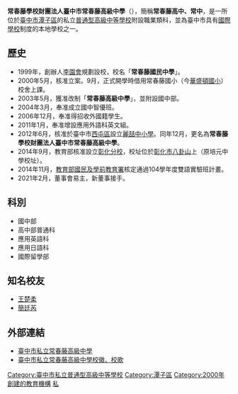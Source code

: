 {{Unreferenced|time=2021-05-28T09:02:35+00:00}}
{{Infobox School
| name = 常春藤學校財團法人臺中市常春藤高級中學
| other_name = IVY High School
| established = 2000年
| type = 私立[[普通型高級中等學校|普通型高級中等學校]]附設職業類科
| district = {{ROC}}[[臺中市|臺中市]]
| grades = 國一至高三
| principal = [[陳越明|陳越明]]
| area = 2.9477公頃
| 校訓= 真、善、美、聖
| address = [[臺中市|臺中市]][[潭子區|潭子區]]潭興路一段165巷320號
| website = http://www.ivyjhs.tc.edu.tw/
| legal_person = 常春藤學校財團法人
}}

'''常春藤學校財團法人臺中市常春藤高級中學'''（{{lang-en|IVY High School}}），簡稱'''常春藤高中、常中'''，是一所位於[[臺中市|臺中市]][[潭子區|潭子區]]的私立[[普通型高級中等學校|普通型高級中等學校]]附設職業類科，並為臺中市具有[[國際學校|國際學校]]制度的本地學校之一。

==歷史==
*1999年，創辦人[[李園會|李園會]]規劃設校，校名「'''常春藤國民中學'''」。  
*2000年5月，核准立案。9月，正式開學時借用常春藤國小（今[[臺中市私立華盛頓國民小學|華盛頓國小]]）校舍上課。    
*2003年5月，獲准改制「'''常春藤高級中學'''」，並附設國中部。   
*2004年3月，奉准成立國中智優班。  
*2006年12月，奉准得招收外國籍學生。
*2011年1月，奉准增設應用外語科英文組。
*2012年6月，核准於臺中市[[西屯區|西屯區]]設立[[臺中市私立麗喆國民中小學|麗喆中小學]]。同年12月，更名為'''常春藤學校財團法人臺中市常春藤高級中學'''。
*2014年9月，教育部核准設立[[私立常春藤高級中學彰化分校|彰化分校]]，校址位於[[彰化市|彰化市]][[八卦山|八卦山]]上（原培元中學校址）。
*2014年11月，[[教育部國民及學前教育署|教育部國民及學前教育署]]核定通過104學年度雙語實驗班計畫。
*2021年2月，董事會易主，新董事接手。

==科別==
*國中部
*高中部普通科
*應用英語科
*應用日語科
*國際留學部

==知名校友==
*[[王楚柔|王楚柔]]
*[[簡廷芮|簡廷芮]]

==外部連結==
*[http://www.ivyjhs.tc.edu.tw/ 臺中市私立常春藤高級中學] {{Wayback|url=http://www.ivyjhs.tc.edu.tw/ |date=20151117063948 }}
*[https://sites.google.com/site/ivyhighschoolwebsite/home/xiao-hui 臺中市私立常春藤高級中學校徽、校歌] {{Wayback|url=https://sites.google.com/site/ivyhighschoolwebsite/home/xiao-hui |date=20161011104322 }}
{{臺中市高級中等學校列表}}
{{臺中市國民中小學}}

[[Category:臺中市私立普通型高級中等學校|Category:臺中市私立普通型高級中等學校]]
[[Category:潭子區|Category:潭子區]]
[[Category:2000年創建的教育機構|Category:2000年創建的教育機構]]
[[Category:臺中市完全中學|私]]